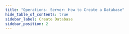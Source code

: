 ```yaml
---
title: "Operations: Server: How to Create a Database"
hide_table_of_contents: true
sidebar_label: Create Database
sidebar_position: 2
---
```





<LanguageSwitcher supportedLanguages={supportedLanguages} />

<LanguageContent language="csharp">
   <CreateDatabaseCsharp />
</LanguageContent>

<LanguageContent language="java">
   <CreateDatabaseJava />
</LanguageContent>


<!---
- [Distributed Database](../../../server/clustering/distribution/distributed-database)
- [Create Database via Studio](../../../studio/database/create-new-database/general-flow)

-->